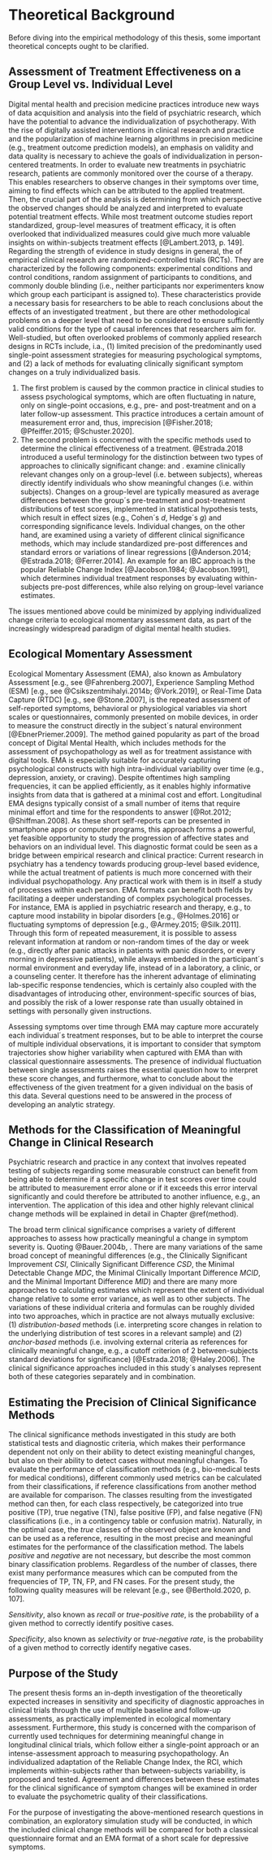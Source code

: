 
# Theoretical Background

Before diving into the empirical methodology of this thesis, some important theoretical concepts ought to be clarified.

<!------------------------------------------------------------------------------------------------------------->
## Assessment of Treatment Effectiveness on a Group Level vs. Individual Level

Digital mental health and precision medicine practices introduce new ways of data acquisition and analysis into the field of psychiatric research, which have the potential to advance the individualization of psychotherapy. With the rise of digitally assisted interventions in clinical research and practice and the popularization of machine learning algorithms in precision medicine (e.g., treatment outcome prediction models), an emphasis on validity and data quality is necessary to achieve the goals of individualization in person-centered treatments.
\par
In order to evaluate new treatments in psychiatric research, patients are commonly monitored over the course of a therapy. This enables researchers to observe changes in their symptoms over time, aiming to find effects which can be attributed to the applied treatment. Then, the crucial part of the analysis is determining from which perspective the observed changes should be analyzed and interpreted to evaluate potential treatment effects. While most treatment outcome studies report standardized, group-level measures of treatment efficacy, it is often overlooked that individualized measures could give much more valuable insights on within-subjects treatment effects [@Lambert.2013, p. 149].
\par
Regarding the strength of evidence in study designs in general, the \enquote{\textit{gold standard}} of empirical clinical research are randomized-controlled trials (RCTs). They are characterized by the following components: experimental conditions and control conditions, random assignment of participants to conditions, and commonly double blinding (i.e., neither participants nor experimenters know which group each participant is assigned to).
\par
These characteristics provide a necessary basis for researchers to be able to reach conclusions about the effects of an investigated treatment , but there are other methodological problems on a deeper level that need to be considered to ensure sufficiently valid conditions for the type of causal inferences that researchers aim for. Well-studied, but often overlooked problems of commonly applied research designs in RCTs include, i.a., (1) limited precision of the predominantly used single-point assessment strategies for measuring psychological symptoms, and (2) a lack of methods for evaluating clinically significant symptom changes on a truly individualized basis.
\par
1. The first problem is caused by the common practice in clinical studies to assess psychological symptoms, which are often fluctuating in nature, only on single-point occasions, e.g., pre- and post-treatment and on a later follow-up assessment. This practice introduces a certain amount of measurement error and, thus, imprecision [@Fisher.2018; @Pfeiffer.2015; @Schuster.2020].
2. The second problem is concerned with the specific methods used to determine the clinical effectiveness of a treatment. @Estrada.2018 introduced a useful terminology for the distinction between two types of approaches to clinically significant change: \textit{average-based change approaches (ABC)} and \textit{individual-based change approaches (IBC)}. \textit{ABCs} examine clinically relevant changes only on a group-level (i.e. between subjects), whereas \textit{IBCs} directly identify individuals who show meaningful changes (i.e. within subjects). Changes on a group-level are typically measured as average differences between the group´s pre-treatment and post-treatment distributions of test scores, implemented in statistical hypothesis tests, which result in effect sizes (e.g., Cohen´s $d$, Hedge´s $g$) and corresponding significance levels. Individual changes, on the other hand, are examined using a variety of different clinical significance methods, which may include standardized pre-post differences and standard errors or variations of linear regressions [@Anderson.2014; @Estrada.2018; @Ferrer.2014]. An example for an IBC approach is the popular Reliable Change Index [@Jacobson.1984; @Jacobson.1991], which determines individual treatment responses by evaluating within-subjects pre-post differences, while also relying on group-level variance estimates.


\par
The issues mentioned above could be minimized by applying individualized change criteria to ecological momentary assessment data, as part of the increasingly widespread paradigm of digital mental health studies.

<!------------------------------------------------------------------------------------------------------------->
## Ecological Momentary Assessment

Ecological Momentary Assessment (EMA), also known as Ambulatory Assessment [e.g., see @Fahrenberg.2007], Experience Sampling Method (ESM) [e.g., see @Csikszentmihalyi.2014b; @Vork.2019], or Real-Time Data Capture (RTDC) [e.g., see @Stone.2007], is the repeated assessment of self-reported symptoms, behavioral or physiological variables via short scales or questionnaires, commonly presented on mobile devices, in order to measure the construct directly in the subject´s natural environment [@EbnerPriemer.2009]. The method gained popularity as part of the broad concept of Digital Mental Health, which includes methods for the assessment of psychopathology as well as for treatment assistance with digital tools.
\par
EMA is especially suitable for accurately capturing psychological constructs with high intra-individual variability over time (e.g., depression, anxiety, or craving). Despite oftentimes high sampling frequencies, it can be applied efficiently, as it enables highly informative insights from data that is gathered at a minimal cost and effort. Longitudinal EMA designs typically consist of a small number of items that require minimal effort and time for the respondents to answer [@Rot.2012; @Shiffman.2008]. As these short self-reports can be presented in smartphone apps or computer programs, this approach forms a powerful, yet feasible opportunity to study the progression of affective states and behaviors on an individual level.
\par
This diagnostic format could be seen as a bridge between empirical research and clinical practice: Current research in psychiatry has a tendency towards producing group-level based evidence, while the actual treatment of patients is much more concerned with their individual psychopathology. Any practical work with them is in itself a study of processes within each person. EMA formats can benefit both fields by facilitating a deeper understanding of complex psychological processes. For instance, EMA is applied in psychiatric research and therapy, e.g., to capture mood instability in bipolar disorders [e.g., @Holmes.2016] or fluctuating symptoms of depression [e.g., @Armey.2015; @Silk.2011]. Through this form of repeated measurement, it is possible to assess relevant information at random or non-random times of the day or week (e.g., directly after panic attacks in patients with panic disorders, or every morning in depressive patients), while always embedded in the participant´s normal environment and everyday life, instead of in a laboratory, a clinic, or a counseling center. It therefore has the inherent advantage of eliminating lab-specific response tendencies, which is certainly also coupled with the disadvantages of introducing other, environment-specific sources of bias, and possibly the risk of a lower response rate than usually obtained in settings with personally given instructions.
\par
Assessing symptoms over time through EMA may capture more accurately each individual´s treatment responses, but to be able to interpret the course of multiple individual observations, it is important to consider that symptom trajectories show higher variability when captured with EMA than with classical questionnaire assessments. The presence of individual fluctuation between single assessments raises the essential question how to interpret these score changes, and furthermore, what to conclude about the effectiveness of the given treatment for a given individual on the basis of this data. Several questions need to be answered in the process of developing an analytic strategy.

<!------------------------------------------------------------------------------------------------------------->
## Methods for the Classification of Meaningful Change in Clinical Research

Psychiatric research and practice in any context that involves repeated testing of subjects regarding some measurable construct can benefit from being able to determine if a specific change in test scores over time could be attributed to measurement error alone or if it exceeds this error interval significantly and could therefore be attributed to another influence, e.g., an intervention. The application of this idea and other highly relevant clinical change methods will be explained in detail in Chapter \@ref(method).
\par
The broad term clinical significance comprises a variety of different approaches to assess how practically meaningful a change in symptom severity is. Quoting @Bauer.2004b, \enquote{clinically significant change refers to meaningful change in individual patient functioning during psychosocial or medical interventions}. There are many variations of the same broad concept of meaningful differences (e.g., the Clinically Significant Improvement _CSI_, Clinically Significant Difference _CSD_, the Minimal Detectable Change _MDC_, the Minimal Clinically Important Difference _MCID_, and the Minimal Important Difference _MID_) and there are many more approaches to calculating estimates which represent the extent of individual change relative to some error variance, as well as to other subjects. The variations of these individual criteria and formulas can be roughly divided into two approaches, which in practice are not always mutually exclusive: (1) _distribution-based_ methods (i.e. interpreting score changes in relation to the underlying distribution of test scores in a relevant sample) and (2) _anchor-based_ methods (i.e. involving external criteria as references for clinically meaningful change, e.g., a cutoff criterion of 2 between-subjects standard deviations for significance) [@Estrada.2018; @Haley.2006]. The clinical significance approaches included in this study´s analyses represent both of these categories separately and in combination.

<!------------------------------------------------------------------------------------------------------------->
## Estimating the Precision of Clinical Significance Methods {#theory-pss}

The clinical significance methods investigated in this study are both statistical tests and diagnostic criteria, which makes their performance dependent not only on their ability to detect existing meaningful changes, but also on their ability to detect cases without meaningful changes. To evaluate the performance of classification methods (e.g., bio-medical tests for medical conditions), different commonly used metrics can be calculated from their classifications, if reference classifications from another method are available for comparison. The classes resulting from the investigated method can then, for each class respectively, be categorized into true positive (TP), true negative (TN), false positive (FP), and false negative (FN) classifications (i.e., in a contingency table or confusion matrix). Naturally, in the optimal case, the _true_ classes of the observed object are known and can be used as a reference, resulting in the most precise and meaningful estimates for the performance of the classification method. The labels _positive_ and _negative_ are not necessary, but describe the most common binary classification problems. Regardless of the number of classes, there exist many performance measures which can be computed from the frequencies of TP, TN, FP, and FN cases. For the present study, the following quality measures will be relevant [e.g., see  @Berthold.2020, p. 107].
\newline
\par \noindent
_Sensitivity_, also known as _recall_ or _true-positive rate_, is the probability of a given method to correctly identify positive cases.
\begin{equation}
Sensitivity = \frac{TP}{P} = \frac{TP}{TP + FN} (\#eq:sensitivity)
\end{equation}

\par \noindent
_Specificity_, also known as _selectivity_ or _true-negative rate_, is the probability of a given method to correctly identify negative cases.
\begin{equation}
Specificity = \frac{TN}{N} = \frac{TN}{TN + FP} (\#eq:specificity)
\end{equation}

<!------------------------------------------------------------------------------------------------------------->
## Purpose of the Study

The present thesis forms an in-depth investigation of the theoretically expected increases in sensitivity and specificity of diagnostic approaches in clinical trials through the use of multiple baseline and follow-up assessments, as practically implemented in ecological momentary assessment.
\par
Furthermore, this study is concerned with the comparison of currently used techniques for determining meaningful change in longitudinal clinical trials, which follow either a single-point approach or an intense-assessment approach to measuring psychopathology. An individualized adaptation of the Reliable Change Index, the RCI\textsubscript{ind,pre-SD}, which implements within-subjects rather than between-subjects variability, is proposed and tested. Agreement and differences between these estimates for the clinical significance of symptom changes will be examined in order to evaluate the psychometric quality of their classifications.
\par
For the purpose of investigating the above-mentioned research questions in combination, an exploratory simulation study will be conducted, in which the included clinical change methods will be compared for both a classical questionnaire format and an EMA format of a short scale for depressive symptoms.
